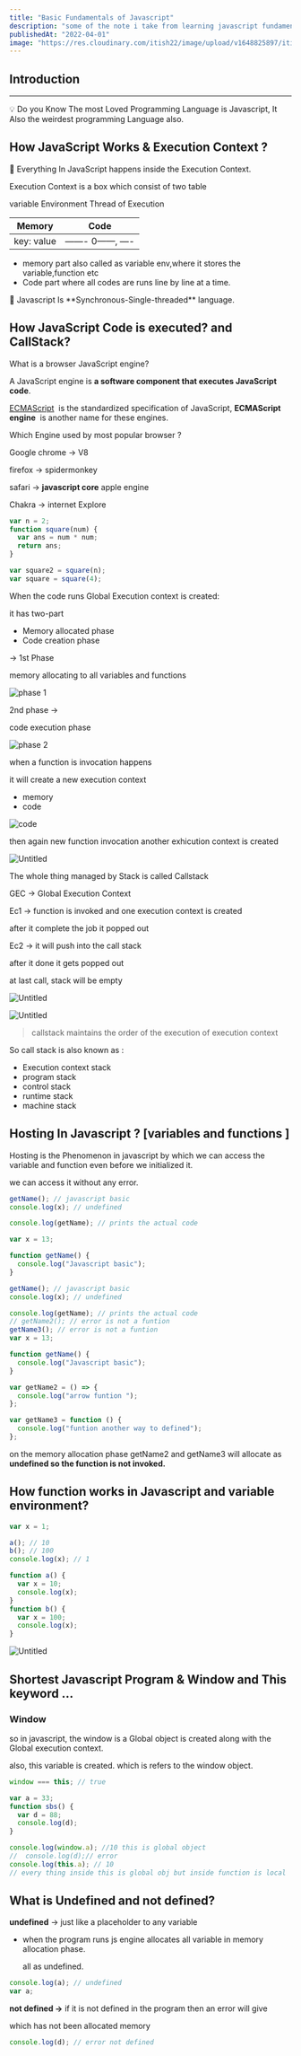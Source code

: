 ```yaml
---
title: "Basic Fundamentals of Javascript"
description: "some of the note i take from learning javascript fundamental"
publishedAt: "2022-04-01"
image: "https://res.cloudinary.com/itish22/image/upload/v1648825897/itishprasad/blogImage/andrea-de-santis-hh3jNMEV7XY-unsplash_hy3isx.jpg"
---
```


## Introduction

---

<aside>
💡 Do you Know The most Loved Programming Language is Javascript, It Also the weirdest programming Language also.

</aside>

## How JavaScript Works & Execution Context ?

<aside>
📢 Everything In JavaScript happens inside the Execution Context.

</aside>

Execution Context is a box which consist of two table

variable Environment Thread of Execution

| Memory     | Code        |
| ---------- | ----------- |
| key: value | ——- 0——, —- |

- memory part also called as variable env,where it stores the variable,function etc
- Code part where all codes are runs line by line at a time.

<aside>
📌 Javascript Is  **Synchronous-Single-threaded** language.

</aside>

###

## How JavaScript Code is executed? and CallStack?

What is a browser JavaScript engine?

A JavaScript engine is **a software component that executes JavaScript code**.

[ECMAScript](https://en.wikipedia.org/wiki/ECMAScript)
 is the standardized specification of JavaScript, **ECMAScript engine**
 is another name for these engines.

Which Engine used by most popular browser ?

Google chrome → V8

firefox → spidermonkey

safari → **javascript core** apple engine

Chakra → internet Explore

```jsx
var n = 2;
function square(num) {
  var ans = num * num;
  return ans;
}

var square2 = square(n);
var square = square(4);
```

When the code runs Global Execution context is created:

it has two-part

- Memory allocated phase
- Code creation phase

→ 1st Phase

memory allocating to all variables and functions

![phase 1 ](https://res.cloudinary.com/itish22/image/upload/v1648826304/itishprasad/blogImage/Untitled_3_cqfbed.png)

2nd phase →

code execution phase

![phase 2](https://res.cloudinary.com/itish22/image/upload/v1648826406/itishprasad/blogImage/Untitled_4_b8isdn.png)

when a function is invocation happens

it will create a new execution context

- memory
- code

![code](https://res.cloudinary.com/itish22/image/upload/v1648826631/itishprasad/blogImage/Untitled_5_xmx3za.png)

then again new function invocation another exhicution context is created

![Untitled](https://res.cloudinary.com/itish22/image/upload/v1648826622/itishprasad/blogImage/Untitled_6_ugoypx.png)

The whole thing managed by Stack is called Callstack

GEC → Global Execution Context

Ec1 → function is invoked and one execution context is created

after it complete the job it popped out

Ec2 → it will push into the call stack

after it done it gets popped out

at last call, stack will be empty

![Untitled](https://res.cloudinary.com/itish22/image/upload/v1648826613/itishprasad/blogImage/Untitled_7_edf1pk.png)

![Untitled](https://res.cloudinary.com/itish22/image/upload/v1648826610/itishprasad/blogImage/Untitled_8_bdokxw.png)

> callstack maintains the order of the execution of execution context

So call stack is also known as :

- Execution context stack
- program stack
- control stack
- runtime stack
- machine stack

## Hosting In Javascript ? [variables and functions ]

Hosting is the Phenomenon in javascript by which we can access the variable and function even before we initialized it.

we can access it without any error.

```jsx
getName(); // javascript basic
console.log(x); // undefined

console.log(getName); // prints the actual code

var x = 13;

function getName() {
  console.log("Javascript basic");
}
```

```jsx
getName(); // javascript basic
console.log(x); // undefined

console.log(getName); // prints the actual code
// getName2(); // error is not a funtion
getName3(); // error is not a funtion
var x = 13;

function getName() {
  console.log("Javascript basic");
}

var getName2 = () => {
  console.log("arrow funtion ");
};

var getName3 = function () {
  console.log("funtion another way to defined");
};
```

on the memory allocation phase getName2 and getName3 will allocate as **undefined so the function is not invoked.**

## How function works in Javascript and variable environment?

```jsx
var x = 1;

a(); // 10
b(); // 100
console.log(x); // 1

function a() {
  var x = 10;
  console.log(x);
}
function b() {
  var x = 100;
  console.log(x);
}
```

![Untitled](https://res.cloudinary.com/itish22/image/upload/v1648826602/itishprasad/blogImage/Untitled_9_ckrfub.png)

## Shortest Javascript Program & Window and This keyword ...

### Window

so in javascript, the window is a Global object is created along with the Global execution context.

also, this variable is created. which is refers to the window object.

```jsx
window === this; // true
```

```jsx
var a = 33;
function sbs() {
  var d = 88;
  console.log(d);
}

console.log(window.a); //10 this is global object
//  console.log(d);// error
console.log(this.a); // 10
// every thing inside this is global obj but inside function is local
```

## What is Undefined and not defined?

**undefined** → just like a placeholder to any variable

- when the program runs js engine allocates all variable in memory allocation phase.

  all as undefined.

```jsx
console.log(a); // undefined
var a;
```

**not defined →** if it is not defined in the program then an error will give

which has not been allocated memory

```jsx
console.log(d); // error not defined
```
